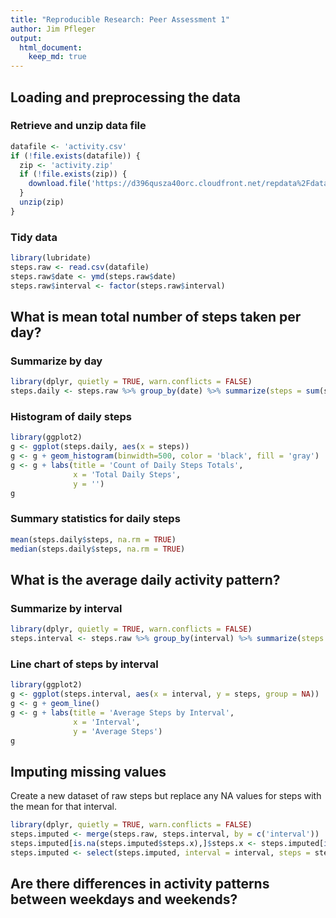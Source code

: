 ```yaml
---
title: "Reproducible Research: Peer Assessment 1"
author: Jim Pfleger
output: 
  html_document:
    keep_md: true
---
```



## Loading and preprocessing the data

### Retrieve and unzip data file

```r
datafile <- 'activity.csv'
if (!file.exists(datafile)) {
  zip <- 'activity.zip'
  if (!file.exists(zip)) {
    download.file('https://d396qusza40orc.cloudfront.net/repdata%2Fdata%2Factivity.zip', zip, method = 'libcurl')
  }
  unzip(zip)
}
```

### Tidy data

```r
library(lubridate)
steps.raw <- read.csv(datafile)
steps.raw$date <- ymd(steps.raw$date)
steps.raw$interval <- factor(steps.raw$interval)
```


## What is mean total number of steps taken per day?

### Summarize by day

```r
library(dplyr, quietly = TRUE, warn.conflicts = FALSE)
steps.daily <- steps.raw %>% group_by(date) %>% summarize(steps = sum(steps))
```

### Histogram of daily steps

```r
library(ggplot2)
g <- ggplot(steps.daily, aes(x = steps))
g <- g + geom_histogram(binwidth=500, color = 'black', fill = 'gray')
g <- g + labs(title = 'Count of Daily Steps Totals',
              x = 'Total Daily Steps',
              y = '')
g
```

### Summary statistics for daily steps

```r
mean(steps.daily$steps, na.rm = TRUE)
median(steps.daily$steps, na.rm = TRUE)
```

## What is the average daily activity pattern?

### Summarize by interval

```r
library(dplyr, quietly = TRUE, warn.conflicts = FALSE)
steps.interval <- steps.raw %>% group_by(interval) %>% summarize(steps = mean(steps, na.rm = TRUE))
```

### Line chart of steps by interval

```r
library(ggplot2)
g <- ggplot(steps.interval, aes(x = interval, y = steps, group = NA))
g <- g + geom_line()
g <- g + labs(title = 'Average Steps by Interval',
              x = 'Interval',
              y = 'Average Steps')
g
```

## Imputing missing values

Create a new dataset of raw steps but replace any NA values for steps with the mean for that interval.

```r
library(dplyr, quietly = TRUE, warn.conflicts = FALSE)
steps.imputed <- merge(steps.raw, steps.interval, by = c('interval'))
steps.imputed[is.na(steps.imputed$steps.x),]$steps.x <- steps.imputed[is.na(steps.imputed$steps.x),]$steps.y
steps.imputed <- select(steps.imputed, interval = interval, steps = steps.x, date = date)
```

## Are there differences in activity patterns between weekdays and weekends?
